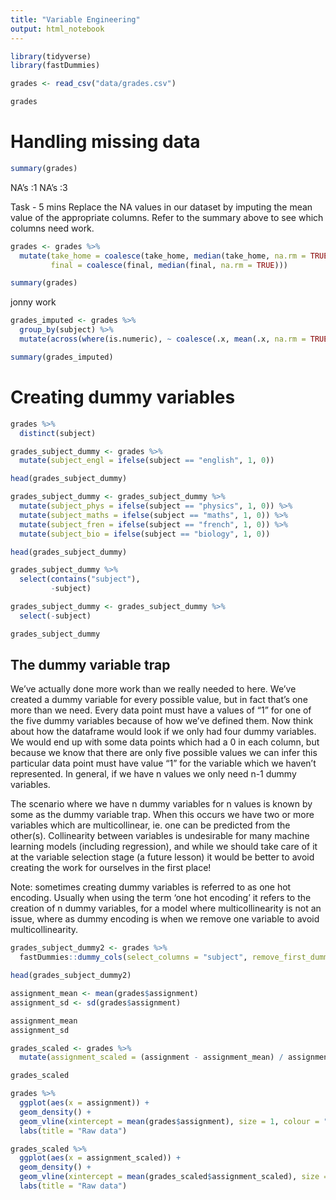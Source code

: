 ```yaml
---
title: "Variable Engineering"
output: html_notebook
---
```


```r
library(tidyverse)
library(fastDummies)
```


```r
grades <- read_csv("data/grades.csv")

grades
```
# Handling missing data

```r
summary(grades)
```

NA's   :1        NA's   :3  

Task - 5 mins
Replace the NA values in our dataset by imputing the mean value of the appropriate columns. Refer to the summary above to see which columns need work.

```r
grades <- grades %>% 
  mutate(take_home = coalesce(take_home, median(take_home, na.rm = TRUE)),
         final = coalesce(final, median(final, na.rm = TRUE)))

summary(grades)
```
jonny work
```r
grades_imputed <- grades %>%
  group_by(subject) %>%
  mutate(across(where(is.numeric), ~ coalesce(.x, mean(.x, na.rm = TRUE))))

summary(grades_imputed)
```

# Creating dummy variables

```r
grades %>%
  distinct(subject)
```

```r
grades_subject_dummy <- grades %>%
  mutate(subject_engl = ifelse(subject == "english", 1, 0))

head(grades_subject_dummy)
```

```r
grades_subject_dummy <- grades_subject_dummy %>%
  mutate(subject_phys = ifelse(subject == "physics", 1, 0)) %>%
  mutate(subject_maths = ifelse(subject == "maths", 1, 0)) %>%
  mutate(subject_fren = ifelse(subject == "french", 1, 0)) %>%
  mutate(subject_bio = ifelse(subject == "biology", 1, 0))

head(grades_subject_dummy)
```

```r
grades_subject_dummy %>% 
  select(contains("subject"),
         -subject) 
```

```r
grades_subject_dummy <- grades_subject_dummy %>% 
  select(-subject)

grades_subject_dummy
```
## The dummy variable trap

We’ve actually done more work than we really needed to here. We’ve created a dummy variable for every possible value, but in fact that’s one more than we need. Every data point must have a values of “1” for one of the five dummy variables because of how we’ve defined them. Now think about how the dataframe would look if we only had four dummy variables. We would end up with some data points which had a 0 in each column, but because we know that there are only five possible values we can infer this particular data point must have value “1” for the variable which we haven’t represented. In general, if we have n values we only need n-1 dummy variables.

The scenario where we have n dummy variables for n values is known by some as the dummy variable trap. When this occurs we have two or more variables which are multicollinear, ie. one can be predicted from the other(s). Collinearity between variables is undesirable for many machine learning models (including regression), and while we should take care of it at the variable selection stage (a future lesson) it would be better to avoid creating the work for ourselves in the first place!

Note: sometimes creating dummy variables is referred to as one hot encoding. Usually when using the term ‘one hot encoding’ it refers to the creation of n dummy variables, for a model where multicollinearity is not an issue, where as dummy encoding is when we remove one variable to avoid multicollinearity.

```r
grades_subject_dummy2 <- grades %>%
  fastDummies::dummy_cols(select_columns = "subject", remove_first_dummy = TRUE, remove_selected_columns = TRUE) 

head(grades_subject_dummy2)
```

```r
assignment_mean <- mean(grades$assignment)
assignment_sd <- sd(grades$assignment)

assignment_mean
assignment_sd
```

```r
grades_scaled <- grades %>%
  mutate(assignment_scaled = (assignment - assignment_mean) / assignment_sd)

grades_scaled
```


```r
grades %>% 
  ggplot(aes(x = assignment)) +
  geom_density() +
  geom_vline(xintercept = mean(grades$assignment), size = 1, colour = "red") +
  labs(title = "Raw data")
```

```r
grades_scaled %>% 
  ggplot(aes(x = assignment_scaled)) +
  geom_density() +
  geom_vline(xintercept = mean(grades_scaled$assignment_scaled), size = 1, colour = "red") +
  labs(title = "Raw data")
```


